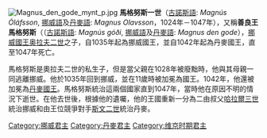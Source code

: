 [[File:Magnus_den_gode_mynt_p.jpg|thumb]]
'''馬格努斯一世'''（[[古諾斯語|古諾斯語]]: ''Magnús Óláfsson'', [[挪威語|挪威語]]及[[丹麥語|丹麥語]]: ''Magnus Olavsson''，1024年－1047年），又稱'''善良王馬格努斯'''（（[[古諾斯語|古諾斯語]]: ''Magnús góði'', [[挪威語|挪威語]]及[[丹麥語|丹麥語]]: ''Magnus den gode''），[[挪威國王|挪威國王]][[奥拉夫二世|奥拉夫二世]]之子，自1035年起為挪威國王，並自1042年起為丹麥國王，直至1047年死亡。

馬格努斯是奧拉夫二世的私生子，但是當父親在1028年被廢黜時，他與其母親一同逃離挪威。他於1035年回到挪威，並在11歲時被加冕為國王。1042年，他還被加冕為[[丹麥國王|丹麥國王]]。馬格努斯統治這兩個國家直到1047年，當時他在原因不明的情況下逝世。在他去世後，根據他的遺囑，他的王國重新一分為二由叔父[[哈拉爾三世|哈拉爾三世]]統治挪威和由王位競爭對手[[斯文二世|斯文二世]]統治丹麥。

{{S-start}}
{{S-hou|[[金髮王朝|金髮王朝]]||1024年|1047年|10月25日|name=善良王馬格努斯}}
{{s-reg}}
{{s-before|[[克努特大帝|克努特大帝]]}}
{{s-title|[[挪威君主列表|挪威國王]]|1035年-1047年}}
{{s-after|[[哈拉爾三世_(挪威)|哈拉爾三世]]}}
{{s-before|[[克努特大帝|克努特大帝]]}}
{{s-title|[[丹麥君主列表|丹麥國王]]|1042年-1047年}}
{{s-after|[[斯文二世|斯文二世]]}}
{{end box}}

{{丹麥君主}}
{{挪威君主}}
{{Authority control}}
[[Category:挪威君主|Category:挪威君主]]
[[Category:丹麥君主|Category:丹麥君主]]
[[Category:维京时期君主|Category:维京时期君主]]